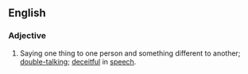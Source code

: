 ==English==

===Adjective===
{{en-adj}}

# {{idiom}} Saying one thing to one person and something different to another; [[double-talking]]; [[deceitful]] in [[speech]].
